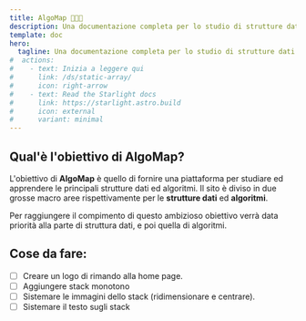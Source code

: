 ```yaml
---
title: AlgoMap 👨🏻‍🏫
description: Una documentazione completa per lo studio di strutture dati ed algoritmi.
template: doc
hero:
  tagline: Una documentazione completa per lo studio di strutture dati ed algoritmi interamente in italiano (fatto da nerd per nerd 🤓).
#  actions:
#    - text: Inizia a leggere qui
#      link: /ds/static-array/
#      icon: right-arrow
#    - text: Read the Starlight docs
#      link: https://starlight.astro.build
#      icon: external
#      variant: minimal
---
```



## Qual'è l'obiettivo di AlgoMap?

L'obiettivo di **AlgoMap** è quello di fornire una piattaforma per studiare
ed apprendere le principali strutture dati ed algoritmi. Il sito è diviso in due grosse macro aree rispettivamente per
le **strutture dati** ed **algoritmi**.

Per raggiungere il compimento di questo ambizioso obiettivo verrà data priorità alla parte di struttura dati, e poi quella di
algoritmi.

## Cose da fare:
- [ ] Creare un logo di rimando alla home page.
- [ ] Aggiungere stack monotono
- [ ] Sistemare le immagini dello stack (ridimensionare e centrare).
- [ ] Sistemare il testo sugli stack

